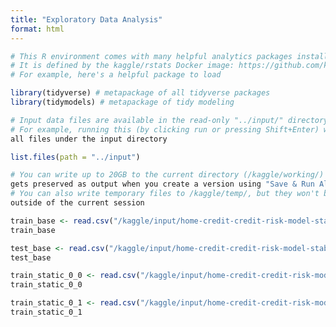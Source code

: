 ```yaml
---
title: "Exploratory Data Analysis"
format: html
---
```


```R
# This R environment comes with many helpful analytics packages installed
# It is defined by the kaggle/rstats Docker image: https://github.com/kaggle/docker-rstats
# For example, here's a helpful package to load

library(tidyverse) # metapackage of all tidyverse packages
library(tidymodels) # metapackage of tidy modeling

# Input data files are available in the read-only "../input/" directory
# For example, running this (by clicking run or pressing Shift+Enter) will list
all files under the input directory

list.files(path = "../input")

# You can write up to 20GB to the current directory (/kaggle/working/) that
gets preserved as output when you create a version using "Save & Run All" 
# You can also write temporary files to /kaggle/temp/, but they won't be saved
outside of the current session
```

```R
train_base <- read.csv("/kaggle/input/home-credit-credit-risk-model-stability/csv_files/train/train_base.csv")
train_base
```

```R
test_base <- read.csv("/kaggle/input/home-credit-credit-risk-model-stability/csv_files/test/test_base.csv")
test_base
```

```R
train_static_0_0 <- read.csv("/kaggle/input/home-credit-credit-risk-model-stability/csv_files/train/train_static_0_0.csv")
train_static_0_0
```

```R
train_static_0_1 <- read.csv("/kaggle/input/home-credit-credit-risk-model-stability/csv_files/train/train_static_0_1.csv")
train_static_0_1
```

```R
```

```R
```

```R
```

```R
```
